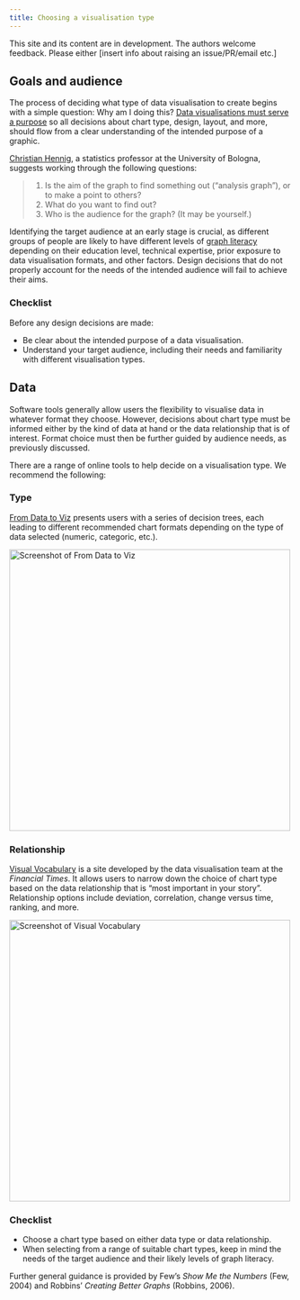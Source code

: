 ```yaml
---
title: Choosing a visualisation type
---
```


::: {.callout-warning appearance="simple"}
This site and its content are in development. The authors welcome feedback. Please either \[insert info about raising an issue/PR/email etc.\]
:::

## Goals and audience

The process of deciding what type of data visualisation to create begins with a simple question: Why am I doing this? [Data visualisations must serve a purpose](/docs/principles.qmd) so all decisions about chart type, design, layout, and more, should flow from a clear understanding of the intended purpose of a graphic.

[Christian Hennig](https://statmodeling.stat.columbia.edu/2022/03/15/a-checklist-for-data-graphics/), a statistics professor at the University of Bologna, suggests working through the following questions:

> 1.  Is the aim of the graph to find something out ("analysis graph"), or to make a point to others?
> 2.  What do you want to find out?
> 3.  Who is the audience for the graph? (It may be yourself.)

Identifying the target audience at an early stage is crucial, as different groups of people are likely to have different levels of [graph literacy](https://en.wikipedia.org/wiki/Graph_literacy) depending on their education level, technical expertise, prior exposure to data visualisation formats, and other factors. Design decisions that do not properly account for the needs of the intended audience will fail to achieve their aims.

### Checklist

Before any design decisions are made:

-   Be clear about the intended purpose of a data visualisation.
-   Understand your target audience, including their needs and familiarity with different visualisation types.

## Data

Software tools generally allow users the flexibility to visualise data in whatever format they choose. However, decisions about chart type must be informed either by the kind of data at hand or the data relationship that is of interest. Format choice must then be further guided by audience needs, as previously discussed.

There are a range of online tools to help decide on a visualisation type. We recommend the following:

### Type

[From Data to Viz](https://www.data-to-viz.com/) presents users with a series of decision trees, each leading to different recommended chart formats depending on the type of data selected (numeric, categoric, etc.).

[![Screenshot of From Data to Viz](images/choosing-data-to-viz.png){width="500px" fig-alt="Screenshot of From Data to Viz website, showing decision tree of chart formats suitable for numeric data"}](images/choosing-data-to-viz.png)

### Relationship

[Visual Vocabulary](https://ft-interactive.github.io/visual-vocabulary/) is a site developed by the data visualisation team at the *Financial Times*. It allows users to narrow down the choice of chart type based on the data relationship that is "most important in your story". Relationship options include deviation, correlation, change versus time, ranking, and more.

[![Screenshot of Visual Vocabulary](images/choosing-visual-vocabulary.png){width="500px" fig-alt="Screenshot of the Visual Vocabulary website, showing chart types suitable for visualising deviations from fixed reference points"}](images/choosing-visual-vocabulary.png)

### Checklist

-   Choose a chart type based on either data type or data relationship.
-   When selecting from a range of suitable chart types, keep in mind the needs of the target audience and their likely levels of graph literacy.

::: callout-note
Further general guidance is provided by Few's *Show Me the Numbers* (Few, 2004) and Robbins' *Creating Better Graphs* (Robbins, 2006).
:::
